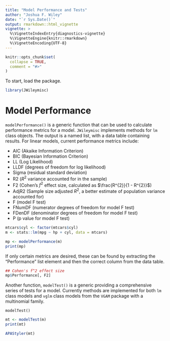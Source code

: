---
title: "Model Performance and Tests"
author: "Joshua F. Wiley"
date: "`r Sys.Date()`"
output: rmarkdown::html_vignette
vignette: >
  %\VignetteIndexEntry{diagnostics-vignette}
  %\VignetteEngine{knitr::rmarkdown}
  %\VignetteEncoding{UTF-8}
---

```{r, include = FALSE}
knitr::opts_chunk$set(
  collapse = TRUE,
  comment = "#>"
)
```

To start, load the package.

```{r setup}
library(JWileymisc)
```

# Model Performance

`modelPerformance()` is a generic function that can be used to 
calculate performance metrics for a model. `JWileymisc` implements 
methods for `lm` class objects. The output is a named list, 
with a data table containing results. For linear models, current
performance metrics include:

* AIC (Akaike Information Criterion)
* BIC (Bayesian Information Criterion)
* LL (Log Likelihood)
* LLDF (degrees of freedom for log likelihood)
* Sigma (residual standard deviation)
* R2 ($R^2$ variance accounted for in the sample)
* F2 (Cohen's $f^2$ effect size, calculated as 
  $\frac{R^{2}}{1 - R^{2}}$)
* AdjR2 (Sample size adjusted $R^2$, a better estimate of population
  variance accounted for)
* F (model F test)
* FNumDF (numerator degrees of freedom for model F test)
* FDenDF (denominator degrees of freedom for model F test)
* P (p value for model F test)

```{r}

mtcars$cyl <- factor(mtcars$cyl)
m <- stats::lm(mpg ~ hp + cyl, data = mtcars)

mp <- modelPerformance(m)
print(mp)

``` 

If only certain metrics are desired, these can be found by extracting
the "Performance" list element and then the correct column from the
data table.

```{r}

## Cohen's f^2 effect size
mp$Performance[, F2]

``` 

Another function, `modelTest()` is a generic providing a 
comprehensive series of tests for a model. Currently methods are
implemented for both `lm` class models and `vglm` class models from
the `VGAM` package with a multinomial family.

`modelTest()` 

```{r}

mt <- modelTest(m)
print(mt)

``` 


```{r}

APAStyler(mt)

``` 
